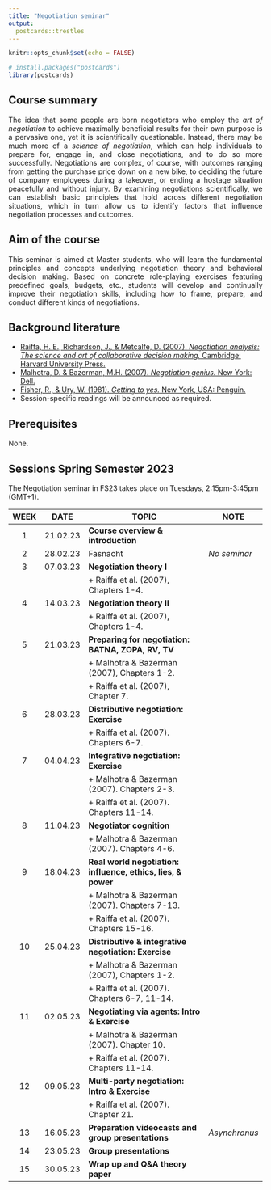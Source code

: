 ```yaml
---
title: "Negotiation seminar"
output:
  postcards::trestles
---
```


```r
knitr::opts_chunk$set(echo = FALSE)

# install.packages("postcards")
library(postcards)
```

## Course summary
<p style="text-align:justify;">The idea that some people are born negotiators who employ the _art of negotiation_ to achieve maximally beneficial results for their own purpose is a pervasive one, yet it is scientifically questionable. Instead, there may be much more of a _science of negotiation_, which can help individuals to prepare for, engage in, and close negotiations, and to do so more successfully. Negotiations are complex, of course, with outcomes ranging from getting the purchase price down on a new bike, to deciding the future of company employees during a takeover, or ending a hostage situation peacefully and without injury. By examining negotiations scientifically, we can establish basic principles that hold across different negotiation situations, which in turn allow us to identify factors that influence negotiation processes and outcomes. </p>

## Aim of the course
<p style="text-align:justify;">This seminar is aimed at Master students, who will learn the fundamental principles and concepts underlying negotiation theory and behavioral decision making. Based on concrete role-playing exercises featuring predefined goals, budgets, etc., students will develop and continually improve their negotiation skills, including how to frame, prepare, and conduct different kinds of negotiations.</p>

## Background literature
+ [Raiffa, H. E., Richardson, J., & Metcalfe, D. (2007). _Negotiation analysis: The science and art of collaborative decision making._ Cambridge: Harvard University Press.](https://books.google.ch/books?hl=en&lr=&id=e2n9DwAAQBAJ&oi=fnd&pg=PT6&dq=Negotiation+analysis:+The+science+and+art+of+collaborative+decision+making&ots=40nVUGafcp&sig=JZVpC8mogdIkLAgD6U9jlikbEdU&redir_esc=y#v=onepage&q=Negotiation%20analysis%3A%20The%20science%20and%20art%20of%20collaborative%20decision%20making&f=false)
+ [Malhotra, D. & Bazerman, M.H. (2007). _Negotiation genius._ New York: Dell.]((https://books.google.ch/books?hl=en&lr=&id=ChWCIeUW3CEC&oi=fnd&pg=PA1&dq=Negotiation+Genius:+How+to+Overcome+Obstacles+and+Achieve+Brilliant+Results+at+the+Bargaining+Table+and+Beyond&ots=wQpnbOt7bA&sig=qdq_MKoxoUQDA_hnm_4QGMoZlj4&redir_esc=y#v=onepage&q=Negotiation%20Genius%3A%20How%20to%20Overcome%20Obstacles%20and%20Achieve%20Brilliant%20Results%20at%20the%20Bargaining%20Table%20and%20Beyond&f=false))
+ [Fisher, R., & Ury, W. (1981). _Getting to yes._ New York, USA: Penguin.](https://www.cdowcym.org/documents/resources/gettingtoyes.pdf)
+ Session-specific readings will be announced as required.

## Prerequisites
None.

## Sessions Spring Semester 2023
The Negotiation seminar in FS23 takes place on Tuesdays, 2:15pm-3:45pm (GMT+1).


|  WEEK   |    DATE     | TOPIC                                                               | NOTE             | 
| :------:| ---------   | ------------------------------------------------------------------- | ---------------- | 
| 1       | 21.02.23    | **Course overview & introduction**                                  |                  | 
| 2       | 28.02.23    | Fasnacht                                                            | *No seminar*     |             
| 3       | 07.03.23    | **Negotiation theory I**                                              
|         |             | + Raiffa et al. (2007), Chapters 1-4.                               |                  |
| 4       | 14.03.23    | **Negotiation theory II**                                                    
|         |             | + Raiffa et al. (2007), Chapters 1-4.                               |                  |
| 5       | 21.03.23    | **Preparing for negotiation: BATNA, ZOPA, RV, TV**                  
|         |             | + Malhotra & Bazerman (2007), Chapters 1-2.                         
|         |             | + Raiffa et al. (2007), Chapter 7.                                  |                  |
| 6       | 28.03.23    | **Distributive negotiation: Exercise**                              
|         |             | + Raiffa et al. (2007). Chapters 6-7.                               |                  |
| 7       | 04.04.23    | **Integrative negotiation: Exercise**                               
|         |             | + Malhotra & Bazerman (2007). Chapters 2-3.
|         |             | + Raiffa et al. (2007). Chapters 11-14.                             |                  |
| 8       | 11.04.23    | **Negotiator cognition**                                            
|         |             | + Malhotra & Bazerman (2007). Chapters 4-6.                         |                  |
| 9       | 18.04.23    | **Real world negotiation: influence, ethics, lies, & power**        
|         |             | + Malhotra & Bazerman (2007). Chapters 7-13.                        
|         |             | + Raiffa et al. (2007). Chapters 15-16.                             |                  | 
| 10      | 25.04.23    | **Distributive & integrative negotiation: Exercise**                
|         |             | + Malhotra & Bazerman (2007), Chapters 1-2.  
|         |             | + Raiffa et al. (2007). Chapters 6-7, 11-14.                        |                  |
| 11      | 02.05.23    | **Negotiating via agents: Intro & Exercise**                        
|         |             | + Malhotra & Bazerman (2007). Chapter 10.
|         |             | + Raiffa et al. (2007). Chapters 11-14.                             |                  |
| 12      | 09.05.23    | **Multi-party negotiation: Intro & Exercise**                       
|         |             | + Raiffa et al. (2007). Chapter 21.                                 |                  |
| 13      | 16.05.23    | **Preparation videocasts and group presentations**                  | *Asynchronus*    |            
| 14      | 23.05.23    | **Group presentations**                                             |                  | 
| 15      | 30.05.23    | **Wrap up and Q&A theory paper**                                    |                  |

                      






